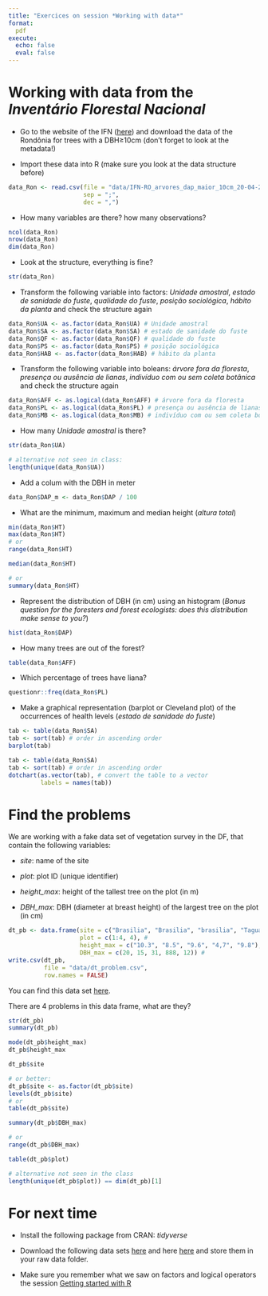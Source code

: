 ```yaml
---
title: "Exercices on session *Working with data*"
format:
  pdf
execute:
  echo: false 
  eval: false 
---
```


# Working with data from the *Inventário Florestal Nacional*

-   Go to the website of the IFN ([here](https://snif.florestal.gov.br/pt-br/inventario-florestal-nacional-ifn/ifn-dados-abertos){preview-link="false"}) and download the data of the Rondônia for trees with a DBH≥10cm (don't forget to look at the metadata!)



- Import these data into R (make sure you look at the data structure before)

```r
data_Ron <- read.csv(file = "data/IFN-RO_arvores_dap_maior_10cm_20-04-2022.csv",
                     sep = ";",
                     dec = ",")
```

- How many variables are there? how many observations?

```r
ncol(data_Ron)
nrow(data_Ron)
dim(data_Ron)
```

- Look at the structure, everything is fine?

```r
str(data_Ron)
```

- Transform the following variable into factors: *Unidade amostral*, *estado de sanidade do fuste*, *qualidade do fuste*, 
*posição sociológica*, *hábito da planta* and check the structure again

```r
data_Ron$UA <- as.factor(data_Ron$UA) # Unidade amostral
data_Ron$SA <- as.factor(data_Ron$SA) # estado de sanidade do fuste
data_Ron$QF <- as.factor(data_Ron$QF) # qualidade do fuste
data_Ron$PS <- as.factor(data_Ron$PS) # posição sociológica
data_Ron$HAB <- as.factor(data_Ron$HAB) # hábito da planta
```

- Transform the following variable into boleans: *árvore fora da floresta*, *presença ou ausência de lianas*, 
*indivíduo com ou sem coleta botânica* and check the structure again

```r
data_Ron$AFF <- as.logical(data_Ron$AFF) # árvore fora da floresta
data_Ron$PL <- as.logical(data_Ron$PL) # presença ou ausência de lianas
data_Ron$MB <- as.logical(data_Ron$MB) # indivíduo com ou sem coleta botânica
```

- How many *Unidade amostral* is there?

```r
str(data_Ron$UA)

# alternative not seen in class:
length(unique(data_Ron$UA))
```


- Add a colum with the DBH in meter

```r
data_Ron$DAP_m <- data_Ron$DAP / 100
```

- What are the minimum, maximum and median height (*altura total*)

```r
min(data_Ron$HT)
max(data_Ron$HT)
# or 
range(data_Ron$HT)

median(data_Ron$HT)

# or 
summary(data_Ron$HT)
```

- Represent the distribution of DBH (in cm) using an histogram (*Bonus question for the foresters and forest ecologists: does this distribution make sense to you?*)

```r
hist(data_Ron$DAP)
```

- How many trees are out of the forest?

```r
table(data_Ron$AFF)
```
- Which percentage of trees have liana?

```r
questionr::freq(data_Ron$PL)
```

- Make a graphical representation (barplot or Cleveland plot) of the occurrences of health levels (*estado de sanidade do fuste*)

```r
tab <- table(data_Ron$SA)
tab <- sort(tab) # order in ascending order
barplot(tab)
```

```r
tab <- table(data_Ron$SA)
tab <- sort(tab) # order in ascending order
dotchart(as.vector(tab), # convert the table to a vector
         labels = names(tab))
```


# Find the problems

We are working with a fake data set of vegetation survey in the DF, that contain the following variables:

* *site*: name of the site

* *plot*: plot ID (unique identifier)

* *height_max*: height of the tallest tree on the plot (in m)

* *DBH_max*: DBH (diameter at breast height) of the largest tree on the plot (in cm)


```r
dt_pb <- data.frame(site = c("Brasilia", "Brasilia", "brasilia", "Taguatinga", "Taguatinga"), # 
                    plot = c(1:4, 4), #
                    height_max = c("10.3", "8.5", "9.6", "4,7", "9.8"), # 
                    DBH_max = c(20, 15, 31, 888, 12)) # 
write.csv(dt_pb,
          file = "data/dt_problem.csv",
          row.names = FALSE)
```

You can find this data set [here](https://geraldinederroire.github.io/Course_R_Forest_Sciences/3_manip_data/data/dt_problem.csv){preview-link="false"}.

There are 4 problems in this data frame, what are they?

```r
str(dt_pb)
summary(dt_pb)
```
<!-- There is a uncorrect decimal separator in height_max-->

```r
mode(dt_pb$height_max)
dt_pb$height_max
```
<!-- There is a problem of encoding in site-->

```r
dt_pb$site

# or better:
dt_pb$site <- as.factor(dt_pb$site)
levels(dt_pb$site)
# or 
table(dt_pb$site)
```


<!-- There is an incoherent value in DBH_max -->


```r
summary(dt_pb$DBH_max)

# or
range(dt_pb$DBH_max)
```
<!-- There is a duplicated plot ID -->

```r
table(dt_pb$plot)

# alternative not seen in the class
length(unique(dt_pb$plot)) == dim(dt_pb)[1]
```

# For next time

* Install the following package from CRAN: *tidyverse*

* Download the following data sets
[here](https://geraldinederroire.github.io/Course_R_Forest_Sciences/4_tidyverse/data/func_traits.csv){preview-link="false"} and here [here](https://geraldinederroire.github.io/Course_R_Forest_Sciences/4_tidyverse/data/commercial_sp.csv){preview-link="false"} and store them in your raw data folder.

* Make sure you remember what we saw on factors and logical operators the session [Getting started with R](https://geraldinederroire.github.io/Course_R_Forest_Sciences/2_getting_started)
